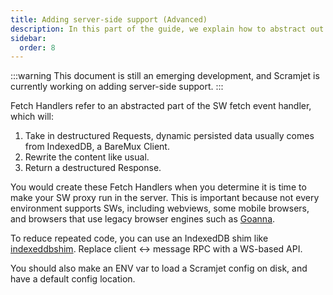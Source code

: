 ```yaml
---
title: Adding server-side support (Advanced)
description: In this part of the guide, we explain how to abstract out your SW's logic
sidebar:
  order: 8
---
```


:::warning
This document is still an emerging development, and Scramjet is currently working on adding server-side support.
:::

Fetch Handlers refer to an abstracted part of the SW fetch event handler, which will:

1. Take in destructured Requests, dynamic persisted data usually comes from IndexedDB, a BareMux Client.
2. Rewrite the content like usual.
3. Return a destructured Response.

You would create these Fetch Handlers when you determine it is time to make your SW proxy run in the server.
This is important because not every environment supports SWs, including webviews, some mobile browsers, and browsers that use legacy browser engines such as [Goanna](https://www.palemoon.org/tech/goanna.shtml).

To reduce repeated code, you can use an IndexedDB shim like [indexeddbshim](https://www.npmjs.com/package/indexeddbshim).
Replace client \<-\> message RPC with a WS-based API.

You should also make an ENV var to load a Scramjet config on disk, and have a default config location.
